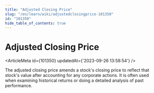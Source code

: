 ```yaml
---
title: "Adjusted Closing Price"
slug: "/en/learn/wiki/adjustedclosingprice-101350"
id: "101350"
hide_table_of_contents: true
---
```



# Adjusted Closing Price

<ArticleMeta id={101350} updatedAt={'2023-09-26 13:58:54'} />
<div className='border-solid border-b border-t-0 my-4 border-[var(--ifm-color-gray-300)]' />

The adjusted closing price amends a stock's closing price to reflect that stock's value after accounting for any corporate actions. It is often used when examining historical returns or doing a detailed analysis of past performance.
